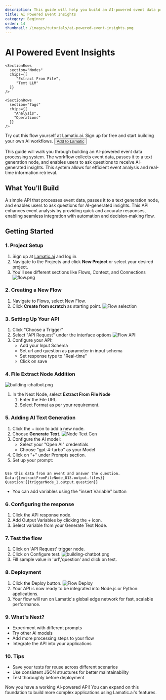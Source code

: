 ```yaml
---
description: This guide will help you build an AI-powered event data processing system. The workflow collects event data, processes it through a text generation node, and allows users to ask questions to receive AI-generated insights.
title: AI Powered Event Insights
category: Beginner
order: 14
thumbnail: /images/tutorials/ai-powered-event-insights.png
---
```


# AI Powered Event Insights
<div className="grid md:grid-cols-1 gap-2 mb-8">
  <div className="">
    <SectionRows 
      section="Difficulty Level" 
      chips={["Beginner"]} 
    />
    
    <SectionRows 
      section="Nodes" 
      chips={[
         "Extract From File",
         "Text LLM"
      ]} 
    />
    
    <SectionRows 
      section="Tags" 
      chips={[
        "Analysis",
        "Operations"
      ]} 
    />
  </div>
</div>

<div className="mt-4 mb-4">
  <Callout>
  Try out this flow yourself at Lamatic.ai. Sign up for free and start building your own AI workflows.
  <Button variant="destructive" className="mt-3" href="https://studio.lamatic.ai/_?templateSlug=event-insights" size="sm" asChild>
    <a href="https://studio.lamatic.ai/_?templateSlug=event-insights" target="_blank">Add to Lamatic</a>
  </Button>
</Callout>
</div>

This guide will walk you through building an AI-powered event data processing system. The workflow collects event data, passes it to a text generation node, and enables users to ask questions to receive AI-generated insights. This system allows for efficient event analysis and real-time information retrieval.

## What You'll Build

A simple API that processes event data, passes it to a text generation node, and enables users to ask questions for AI-generated insights. This API enhances event analysis by providing quick and accurate responses, enabling seamless integration with automation and decision-making flow.

## Getting Started

### 1. Project Setup

1. Sign up at [Lamatic.ai](https://lamatic.ai/) and log in.
1. Navigate to the Projects and click **New Project** or select your desired project.
1. You'll see different sections like Flows, Context, and Connections
   ![flow.png](./img/ai-review-responder/flow.png)

### 2. Creating a New Flow

1. Navigate to Flows, select New Flow.
2. Click **Create from scratch** as starting point.
   ![Flow selection](./img/ai-review-responder/flow-start.png)

### 3. Setting Up Your API

1. Click "Choose a Trigger"
2. Select "API Request" under the interface options
   ![Flow API](./img/ai-review-responder/flow-step2.png)
3. Configure your API:
   - Add your Input Schema
   - Set url and question as parameter in input schema
   - Set response type to "Real-time"
   - Click on save

### 4. File Extract Node Addition

![building-chatbot.png](./img/ai-invoice-summarizer/extract-file.png)

1. In the Next Node, select **Extract From File Node**
   1. Enter the File URL.
   1. Select Format as  per your requirement.

### 5. Adding AI Text Generation

1. Click the + icon to add a new node.
2. Choose **Generate Text**.
   ![Node Text Gen](./img/ai-invoice-summarizer/text-gen.png)
3. Configure the AI model:
   - Select your "Open AI" credentials
   - Choose "gpt-4-turbo" as your Model
4. Click on "+" under Prompts section.
5. Set up your prompt:

```

Use this data from an event and answer the question.
Data:{{extractFromFileNode_813.output.files}}
Question:{{triggerNode_1.output.question}}

```

- You can add variables using the "insert Variable" button

### 6. Configuring the response

1. Click the API response node.
2. Add Output Variables by clicking the + icon.
3. Select variable from your Generate Text Node.

### 7. Test the flow

1. Click on 'API Request' trigger node.
2. Click on Configure test.
   ![building-chatbot.png](./img/ai-event-insights/testing.png)
3. Fill sample value in 'url','question' and click on test.

### 8. Deployment

1. Click the Deploy button.
   ![Flow Deploy](./img/ai-review-responder/deploy.png)
2. Your API is now ready to be integrated into Node.js or Python applications.
3. Your flow will run on Lamatic's global edge network for fast, scalable performance.

### 9. What's Next?

- Experiment with different prompts
- Try other AI models
- Add more processing steps to your flow
- Integrate the API into your applications

### 10. Tips

- Save your tests for reuse across different scenarios
- Use consistent JSON structures for better maintainability
- Test thoroughly before deployment

Now you have a working AI-powered API! You can expand on this foundation to build more complex applications using Lamatic.ai's features.
